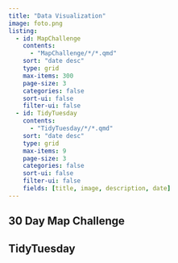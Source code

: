 ```yaml
---
title: "Data Visualization"
image: foto.png
listing:
  - id: MapChallenge
    contents: 
      - "MapChallenge/*/*.qmd"
    sort: "date desc"
    type: grid
    max-items: 300
    page-size: 3
    categories: false
    sort-ui: false
    filter-ui: false
  - id: TidyTuesday
    contents:
      - "TidyTuesday/*/*.qmd"
    sort: "date desc"
    type: grid
    max-items: 9
    page-size: 3
    categories: false
    sort-ui: false
    filter-ui: false
    fields: [title, image, description, date]
---
```


## 30 Day Map Challenge

::: {#MapChallenge}
:::

## TidyTuesday

::: {#TidyTuesday}
:::